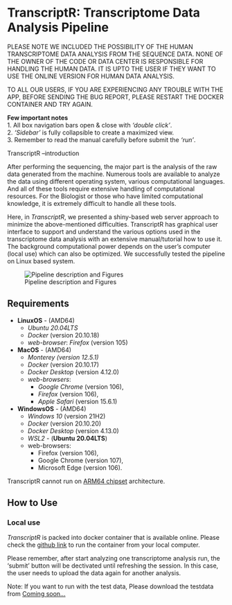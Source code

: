 # TranscriptR: Transcriptome Data Analysis Pipeline {#sec-intro}

::: {.callout-important title="IMPORTANT" collapse=false}
PLEASE NOTE WE INCLUDED THE POSSIBILITY OF THE HUMAN TRANSCRIPTOME DATA ANALYSIS FROM THE SEQUENCE DATA. NONE OF THE OWNER OF THE CODE OR DATA CENTER IS RESPONSIBLE FOR HANDLING THE HUMAN DATA. IT IS UPTO THE USER IF THEY WANT TO USE THE ONLINE VERSION FOR HUMAN DATA ANALYSIS.
:::

::: {.callout-warning}
TO ALL OUR USERS, IF YOU ARE EXPERIENCING ANY TROUBLE WITH THE APP, BEFORE SENDING THE BUG REPORT, PLEASE RESTART THE DOCKER CONTAINER AND TRY AGAIN.
:::

:::{.callout-tip}
**Few important notes** \
1. All box navigation bars open & close with *'double click'*. \
2. *'Sidebar'* is fully collapsible to create a maximized view. \
3. Remember to read the manual carefully before submit the *'run'*.
:::

TranscriptR --introduction

After performing the sequencing, the major part is the analysis of the raw data generated from the machine. Numerous tools are available to analyze the data using different operating system, various computational languages. And all of these tools require extensive handling of computational resources. For the Biologist or those who have limited computational knowledge, it is extremely difficult to handle all these tools.

Here, in *TranscriptR*, we presented a shiny-based web server approach to minimize the above-mentioned difficulties. TranscriptR has graphical user interface to support and understand the various options used in the transcriptome data analysis with an extensive manual/tutorial how to use it. The background computational power depends on the user's computer (local use) which can also be optimized. We successfully tested the pipeline on Linux based system. \

![Pipeline description and Figures](images/Figure1.png)

## Requirements
- **LinuxOS** - (AMD64)
    - *Ubuntu 20.04LTS*
    - *Docker* (version 20.10.18)
    - *web-browser*: *Firefox* (version 105)
- **MacOS** - (AMD64)
    - *Monterey (version 12.5.1)*
    - *Docker* (version 20.10.17)
    - *Docker Desktop* (version 4.12.0)
    - *web-browsers*:
        - *Google Chrome* (version 106),
        - *Firefox* (version 106),
        - *Apple Safari* (version 15.6.1)
- **WindowsOS** - (AMD64)
    - *Windows 10* (version 21H2)
    - *Docker* (version 20.10.20)
    - *Docker Desktop* (version 4.13.0)
    - *WSL2* - (**Ubuntu 20.04LTS**)
    - web-browsers:
        - Firefox (version 106),
        - Google Chrome (version 107),
        - Microsoft Edge (version 106).


::: {.callout-note}
TranscriptR cannot run on [ARM64 chipset](https://en.wikipedia.org/wiki/List_of_ARM_processors) architecture.
:::

## How to Use

### Local use
*TranscriptR* is packed into docker container that is available online. 
Please check the [github link](https://github.com/JD2112/transcriptr) to run the container from your local computer. \

::: {.callout-important}
Please remember, after start analyzing one transcriptome analysis run, the 'submit' button will be dectivated until refreshing the session. In this case, the user needs to upload the data again for another analysis.
:::


::: {.callout-note}
Note: If you want to run with the test data, Please download the testdata from [Coming soon...](www.google.com){target="_blank"}
:::
